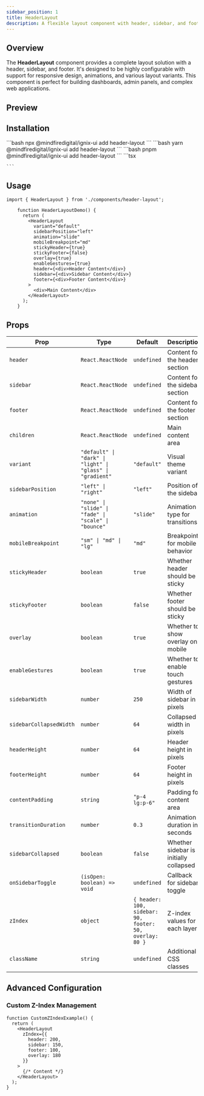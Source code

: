 ```yaml
---
sidebar_position: 1
title: HeaderLayout
description: A flexible layout component with header, sidebar, and footer that supports responsive design and various configuration options.
---
```



## Overview

The **HeaderLayout** component provides a complete layout solution with a header, sidebar, and footer. It's designed to be highly configurable with support for responsive design, animations, and various layout variants. This component is perfect for building dashboards, admin panels, and complex web applications.

## Preview

<HeaderLayoutDemo />


## Installation

<Tabs>
  <TabItem value="npm" label="npm" default>
    ```bash
    npx @mindfiredigital/ignix-ui add header-layout
    ```
  </TabItem>
  <TabItem value="yarn" label="yarn">
    ```bash
    yarn @mindfiredigital/ignix-ui add header-layout
    ```
  </TabItem>
  <TabItem value="pnpm" label="pnpm">
    ```bash
    pnpm @mindfiredigital/ignix-ui add header-layout
    ```
  </TabItem>
  <TabItem value="manual" label="manual" className="max-h-[500px] overflow-y-auto">
    ```tsx

    ```
  </TabItem>
</Tabs>


## Usage

```tsx
import { HeaderLayout } from './components/header-layout';

    function HeaderLayoutDemo() {
      return (
        <HeaderLayout
          variant="default"
          sidebarPosition="left"
          animation="slide"
          mobileBreakpoint="md"
          stickyHeader={true}
          stickyFooter={false}
          overlay={true}
          enableGestures={true}
          header={<div>Header Content</div>}
          sidebar={<div>Sidebar Content</div>}
          footer={<div>Footer Content</div>}
        >
          <div>Main Content</div>
        </HeaderLayout>
      );
    }
```

## Props

| Prop | Type | Default | Description |
|------|------|---------|-------------|
| `header` | `React.ReactNode` | `undefined` | Content for the header section |
| `sidebar` | `React.ReactNode` | `undefined` | Content for the sidebar section |
| `footer` | `React.ReactNode` | `undefined` | Content for the footer section |
| `children` | `React.ReactNode` | `undefined` | Main content area |
| `variant` | `"default" \| "dark" \| "light" \| "glass" \| "gradient"` | `"default"` | Visual theme variant |
| `sidebarPosition` | `"left" \| "right"` | `"left"` | Position of the sidebar |
| `animation` | `"none" \| "slide" \| "fade" \| "scale" \| "bounce"` | `"slide"` | Animation type for transitions |
| `mobileBreakpoint` | `"sm" \| "md" \| "lg"` | `"md"` | Breakpoint for mobile behavior |
| `stickyHeader` | `boolean` | `true` | Whether header should be sticky |
| `stickyFooter` | `boolean` | `false` | Whether footer should be sticky |
| `overlay` | `boolean` | `true` | Whether to show overlay on mobile |
| `enableGestures` | `boolean` | `true` | Whether to enable touch gestures |
| `sidebarWidth` | `number` | `250` | Width of sidebar in pixels |
| `sidebarCollapsedWidth` | `number` | `64` | Collapsed width in pixels |
| `headerHeight` | `number` | `64` | Header height in pixels |
| `footerHeight` | `number` | `64` | Footer height in pixels |
| `contentPadding` | `string` | `"p-4 lg:p-6"` | Padding for content area |
| `transitionDuration` | `number` | `0.3` | Animation duration in seconds |
| `sidebarCollapsed` | `boolean` | `false` | Whether sidebar is initially collapsed |
| `onSidebarToggle` | `(isOpen: boolean) => void` | `undefined` | Callback for sidebar toggle |
| `zIndex` | `object` | `{ header: 100, sidebar: 90, footer: 50, overlay: 80 }` | Z-index values for each layer |
| `className` | `string` | `undefined` | Additional CSS classes |

## Advanced Configuration

### Custom Z-Index Management

```tsx
function CustomZIndexExample() {
  return (
    <HeaderLayout
      zIndex={{
        header: 200,
        sidebar: 150,
        footer: 100,
        overlay: 180
      }}
    >
      {/* Content */}
    </HeaderLayout>
  );
}
```
